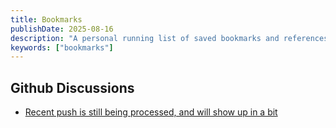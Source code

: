 ```yaml
---
title: Bookmarks
publishDate: 2025-08-16
description: "A personal running list of saved bookmarks and references."
keywords: ["bookmarks"]
---
```


## Github Discussions

- [Recent push is still being processed, and will show up in a bit](https://github.com/orgs/community/discussions/78775#discussioncomment-13249999)
